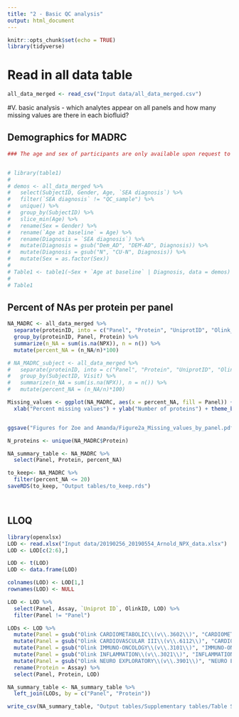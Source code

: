 ```yaml
---
title: "2 - Basic QC analysis"
output: html_document
---
```


```r
knitr::opts_chunk$set(echo = TRUE)
library(tidyverse)
```

# Read in all data table

```r

all_data_merged <- read_csv("Input data/all_data_merged.csv")

```

#V. basic analysis - which analytes appear on all panels and how many missing values are there in each biofluid?



## Demographics for MADRC

```r

### The age and sex of participants are only available upon request to the investigators to protect the identity of the oldest cohort members.


# library(table1)
# 
# demos <- all_data_merged %>%
#   select(SubjectID, Gender, Age, `SEA diagnosis`) %>%
#   filter(`SEA diagnosis` != "QC_sample") %>%
#   unique() %>%
#   group_by(SubjectID) %>%
#   slice_min(Age) %>%
#   rename(Sex = Gender) %>%
#   rename(`Age at baseline` = Age) %>%
#   rename(Diagnosis = `SEA diagnosis`) %>%
#   mutate(Diagnosis = gsub("Dem_AD", "DEM-AD", Diagnosis)) %>%
#   mutate(Diagnosis = gsub("N", "CU-N", Diagnosis)) %>%
#   mutate(Sex = as.factor(Sex))
# 
# Table1 <- table1(~Sex + `Age at baseline` | Diagnosis, data = demos)
# 
# Table1

```

## Percent of NAs per protein per panel

```r

NA_MADRC <- all_data_merged %>%
  separate(proteinID, into = c("Panel", "Protein", "UniprotID", "Olink_ref"), sep = "_", remove = FALSE) %>%
  group_by(proteinID, Panel, Protein) %>%
  summarize(n_NA = sum(is.na(NPX)), n = n()) %>%
  mutate(percent_NA = (n_NA/n)*100)

# NA_MADRC_subject <- all_data_merged %>%
#   separate(proteinID, into = c("Panel", "Protein", "UniprotID", "Olink_ref"), sep = "_", remove = FALSE) %>%
#   group_by(SubjectID, Visit) %>%
#   summarize(n_NA = sum(is.na(NPX)), n = n()) %>%
#   mutate(percent_NA = (n_NA/n)*100)

Missing_values <- ggplot(NA_MADRC, aes(x = percent_NA, fill = Panel)) + geom_histogram(binwidth = 2) + facet_wrap(~Panel) +
  xlab("Percent missing values") + ylab("Number of proteins") + theme_bw()


ggsave("Figures for Zoe and Amanda/Figure2a_Missing_values_by_panel.pdf", plot = Missing_values, device = "pdf", width = 7.5, height = 5, units = "in", dpi = 300)

N_proteins <- unique(NA_MADRC$Protein)

NA_summary_table <- NA_MADRC %>%
  select(Panel, Protein, percent_NA)

to_keep<- NA_MADRC %>%
  filter(percent_NA <= 20)
saveRDS(to_keep, "Output tables/to_keep.rds")




```
## LLOQ

```r
library(openxlsx)
LOD <- read.xlsx("Input data/20190256_20190554_Arnold_NPX_data.xlsx")
LOD <- LOD[c(2:6),]

LOD <- t(LOD)
LOD <- data.frame(LOD)

colnames(LOD) <- LOD[1,]
rownames(LOD) <- NULL

LOD <- LOD %>%
  select(Panel, Assay, `Uniprot ID`, OlinkID, LOD) %>%
  filter(Panel != "Panel") 

LODs <- LOD %>%
  mutate(Panel = gsub("Olink CARDIOMETABOLIC\\(v\\.3602\\)", "CARDIOMETABOLIC", Panel)) %>%
  mutate(Panel = gsub("Olink CARDIOVASCULAR III\\(v\\.6112\\)", "CARDIOVASCULAR III", Panel)) %>%
  mutate(Panel = gsub("Olink IMMUNO-ONCOLOGY\\(v\\.3101\\)", "IMMUNO-ONCOLOGY", Panel)) %>%
  mutate(Panel = gsub("Olink INFLAMMATION\\(v\\.3021\\)", "INFLAMMATION", Panel)) %>%
  mutate(Panel = gsub("Olink NEURO EXPLORATORY\\(v\\.3901\\)", "NEURO EXPLORATORY", Panel)) %>%
  rename(Protein = Assay) %>%
  select(Panel, Protein, LOD)

NA_summary_table <- NA_summary_table %>%
  left_join(LODs, by = c("Panel", "Protein"))

write_csv(NA_summary_table, "Output tables/Supplementary tables/Table S1 missing values.csv")
  
```